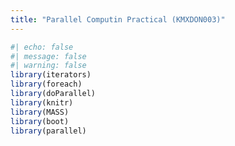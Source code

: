 ```yaml
---
title: "Parallel Computin Practical (KMXDON003)"
---
```


```r
#| echo: false
#| message: false
#| warning: false
library(iterators)
library(foreach)
library(doParallel)
library(knitr)
library(MASS)
library(boot)
library(parallel)
```